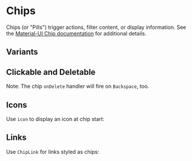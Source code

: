 

<Meta of={ChipStories} />

# Chips

Chips (or "Pills") trigger actions, filter content, or display information. See the [Material-UI Chip documentation](https://mui.com/components/chips/) for additional details.

## Variants

<Canvas of={ChipStories.Variants} />

## Clickable and Deletable

<Canvas of={ChipStories.Buttons} />

Note: The chip `onDelete` handler will fire on `Backspace`, too.

<Canvas of={ChipStories.Deleteable} />

## Icons

Use `icon` to display an icon at chip start:

<Canvas of={ChipStories.Icons} />

## Links

Use `ChipLink` for links styled as chips:

<Canvas of={ChipStories.Links} />
